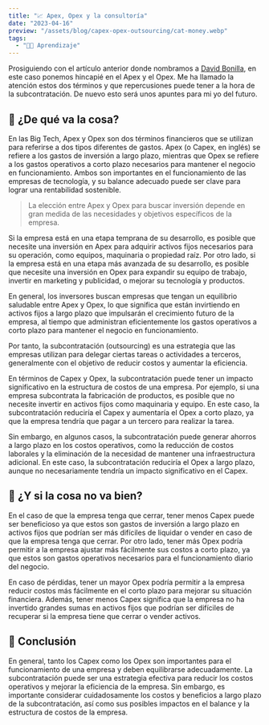 ```yaml
---
title: "📈 Apex, Opex y la consultoría"
date: "2023-04-16"
preview: "/assets/blog/capex-opex-outsourcing/cat-money.webp"
tags:
  - "👨‍💻 Aprendizaje"
---
```


Prosiguiendo con el artículo anterior donde nombramos a
[David Bonilla](https://www.linkedin.com/in/dbonillaf/?originalSubdomain=es), en
este caso ponemos hincapié en el Apex y el Opex. Me ha llamado la atención estos
dos términos y que repercusiones puede tener a la hora de la subcontratación. De
nuevo esto será unos apuntes para mi yo del futuro.

## 🤔 ¿De qué va la cosa?

En las Big Tech, Apex y Opex son dos términos financieros que se utilizan para
referirse a dos tipos diferentes de gastos. Apex (o Capex, en inglés) se refiere
a los gastos de inversión a largo plazo, mientras que Opex se refiere a los
gastos operativos a corto plazo necesarios para mantener el negocio en
funcionamiento. Ambos son importantes en el funcionamiento de las empresas de
tecnología, y su balance adecuado puede ser clave para lograr una rentabilidad
sostenible.

> La elección entre Apex y Opex para buscar inversión depende en gran medida de
> las necesidades y objetivos específicos de la empresa.

Si la empresa está en una etapa temprana de su desarrollo, es posible que
necesite una inversión en Apex para adquirir activos fijos necesarios para su
operación, como equipos, maquinaria o propiedad raíz. Por otro lado, si la
empresa está en una etapa más avanzada de su desarrollo, es posible que necesite
una inversión en Opex para expandir su equipo de trabajo, invertir en marketing
y publicidad, o mejorar su tecnología y productos.

En general, los inversores buscan empresas que tengan un equilibrio saludable
entre Apex y Opex, lo que significa que están invirtiendo en activos fijos a
largo plazo que impulsarán el crecimiento futuro de la empresa, al tiempo que
administran eficientemente los gastos operativos a corto plazo para mantener el
negocio en funcionamiento.

Por tanto, la subcontratación (outsourcing) es una estrategia que las empresas
utilizan para delegar ciertas tareas o actividades a terceros, generalmente con
el objetivo de reducir costos y aumentar la eficiencia.

En términos de Capex y Opex, la subcontratación puede tener un impacto
significativo en la estructura de costos de una empresa. Por ejemplo, si una
empresa subcontrata la fabricación de productos, es posible que no necesite
invertir en activos fijos como maquinaria y equipo. En este caso, la
subcontratación reduciría el Capex y aumentaría el Opex a corto plazo, ya que la
empresa tendría que pagar a un tercero para realizar la tarea.

Sin embargo, en algunos casos, la subcontratación puede generar ahorros a largo
plazo en los costos operativos, como la reducción de costos laborales y la
eliminación de la necesidad de mantener una infraestructura adicional. En este
caso, la subcontratación reduciría el Opex a largo plazo, aunque no
necesariamente tendría un impacto significativo en el Capex.

## 🚨 ¿Y si la cosa no va bien?

En el caso de que la empresa tenga que cerrar, tener menos Capex puede ser
beneficioso ya que estos son gastos de inversión a largo plazo en activos fijos
que podrían ser más difíciles de liquidar o vender en caso de que la empresa
tenga que cerrar. Por otro lado, tener más Opex podría permitir a la empresa
ajustar más fácilmente sus costos a corto plazo, ya que estos son gastos
operativos necesarios para el funcionamiento diario del negocio.

En caso de pérdidas, tener un mayor Opex podría permitir a la empresa reducir
costos más fácilmente en el corto plazo para mejorar su situación financiera.
Además, tener menos Capex significa que la empresa no ha invertido grandes sumas
en activos fijos que podrían ser difíciles de recuperar si la empresa tiene que
cerrar o vender activos.

## 🔖 Conclusión

En general, tanto los Capex como los Opex son importantes para el funcionamiento
de una empresa y deben equilibrarse adecuadamente. La subcontratación puede ser
una estrategia efectiva para reducir los costos operativos y mejorar la
eficiencia de la empresa. Sin embargo, es importante considerar cuidadosamente
los costos y beneficios a largo plazo de la subcontratación, así como sus
posibles impactos en el balance y la estructura de costos de la empresa.
